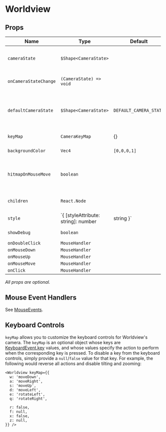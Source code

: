 # Worldview

## Props

| Name                  | Type                                            | Default                | Description                                                                                             |
| --------------------- | ----------------------------------------------- | ---------------------- | ------------------------------------------------------------------------------------------------------- |
| `cameraState`         | `$Shape<CameraState>`                           |                        | control the [cameraState](#/docs/api/camera), must use with `onCameraStateChange`                       |
| `onCameraStateChange` | `(CameraState) => void`                         |                        | callback whenever the camera state changes                                                              |
| `defaultCameraState`  | `$Shape<CameraState>`                           | `DEFAULT_CAMERA_STATE` | pass in this prop to turn Worldview to an uncontrolled component. `onCameraStateChange` will be ignored |
| `keyMap`              | `CameraKeyMap`                                  | {}                     | override default Worldview hotkeys                                                                      |
| `backgroundColor`     | `Vec4`                                          | `[0,0,0,1]`            | change the scene background color                                                                       |
| `hitmapOnMouseMove`   | `boolean`                                       |                        | if enabled, the clicked objectId will be returned from the mouse event handler                          |
| `children`            | `React.Node`                                    |                        | regl components to render inside the Worldview                                                          |
| `style`               | `{ [styleAttribute: string]: number | string }` | {}                     | html style object for the Worldview root element                                                        |
| `showDebug`           | `boolean`                                       |                        | show debug information                                                                                  |
| `onDoubleClick`       | `MouseHandler`                                  |                        |                                                                                                         |
| `onMouseDown`         | `MouseHandler`                                  |                        |                                                                                                         |
| `onMouseUp`           | `MouseHandler`                                  |                        |                                                                                                         |
| `onMouseMove`         | `MouseHandler`                                  |                        |                                                                                                         |
| `onClick`             | `MouseHandler`                                  |                        |                                                                                                         |

_All props are optional._

## Mouse Event Handlers

See [MouseEvents](#/docs/api/mouse-events).

## Keyboard Controls

`keyMap` allows you to customize the keyboard controls for Worldview's camera. The `keyMap` is an optional object whose keys are [KeyboardEvent.key](https://developer.mozilla.org/en-US/docs/Web/API/KeyboardEvent/key) values, and whose values specify the action to perform when the corresponding key is pressed. To disable a key from the keyboard controls, simply provide a `null`/`false` value for that key. For example, the following would reverse all actions and disable tilting and zooming:

    <Worldview keyMap={{
      w: 'moveDown',
      a: 'moveRight',
      s: 'moveUp',
      d: 'moveLeft',
      e: 'rotateLeft',
      q: 'rotateRight',

      r: false,
      f: null,
      x: false,
      z: null,
    }} />
